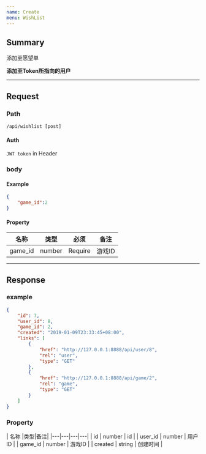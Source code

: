 ```yaml
---
name: Create
menu: WishList
---
```

## Summary
添加至愿望单

**添加至Token所指向的用户**

---

## Request
### Path
`/api/wishlist [post]`

#### Auth
`JWT token` in Header

### body
#### Example
```json
{
	"game_id":2
}
```

#### Property
| 名称 |类型|必须|备注|
|---|---|---|---|
| game_id | number |Require|  游戏ID |

---

## Response

### example
```json
{
    "id": 7,
    "user_id": 8,
    "game_id": 2,
    "created": "2019-01-09T23:33:45+08:00",
    "links": [
        {
            "href": "http://127.0.0.1:8888/api/user/8",
            "rel": "user",
            "type": "GET"
        },
        {
            "href": "http://127.0.0.1:8888/api/game/2",
            "rel": "game",
            "type": "GET"
        }
    ]
}
```

### Property
| 名称 |类型|备注|
|---|---|---|---|
| id | number |  id |
| user_id | number |  用户ID |
| game_id | number |  游戏ID |
| created | string |  创建时间 |

